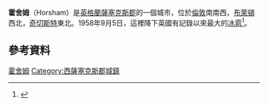 {{expand|time=2016-03-20T15:16:22+00:00}}
{{refimprove|time=2016-03-20T15:16:22+00:00}}
{{Infobox UK place
|official_name= Horsham
|static_image_name= Horsham bandstand april 2009.JPG
|static_image_caption= 
|latitude= 51.062
|longitude= -0.325
|area_total_sq_mi = 4.55
|os_grid_reference= TQ1730
|label_position= bottom
|population= 55657
|population_ref=（2001年）
| population_density_/sq_mi = 55657/4.55
|civil_parish=
|shire_district= [[Horsham_(district)|Horsham]]
|shire_county= [[西薩塞克斯|西薩塞克斯]]
|region= 東南英格蘭
|country= 英格蘭
|subdivision_name= 英國
|constituency_westminster= [[霍舍姆_(英國國會選區)|霍舍姆]]
|post_town= Horsham
|postcode_district= RH12, RH13
|postcode_area= RH
|dial_code= 01403
|website= [http://www.horsham.gov.uk/ Horsham District Council]
}}
'''霍舍姆'''（Horsham）是[[英格蘭|英格蘭]][[薩塞克斯郡|薩塞克斯郡]]的一個城市，位於[[倫敦|倫敦]]南南西{{convert|31|mi|km|0}}，[[布萊頓|布萊頓]]西北{{convert|18.5|mi|km|0}}，[[奇切斯特|奇切斯特]]東北{{convert|26|mi|km|0}}。1958年9月5日，這裡降下英國有記錄以來最大的[[冰雹|冰雹]]<ref>{{cite web|url=http://www.metlink.org/other-weather/what-is-weather/weather-as-a-hazard/severe-storms.html|title=Severe Storms|work=Metlink Teaching Weather and Climate|deadurl=yes|archiveurl=https://web.archive.org/web/20130423075508/http://www.metlink.org/other-weather/what-is-weather/weather-as-a-hazard/severe-storms.html|archivedate=2013-04-23}}</ref>。

==參考資料==
{{reflist}}

{{DEFAULTSORT:Horsham}}
[[Category:霍舍姆|]]
[[Category:西薩塞克斯郡城鎮|Category:西薩塞克斯郡城鎮]]
